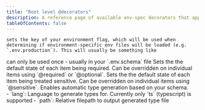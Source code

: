 ```yaml
---
title: "Root level @decorators"
description: A reference page of available env-spec decorators that apply to the schema itself, rather than individual items
tableOfContents: false
---
```



<Decorator name="@envFlag" args="string" guidesLink="/guides/schema/#envflag">
  <Fragment slot="description">
    
    sets the key of your environment flag, which will be used when determining if environment-specific env files will be loaded (e.g. `.env.production`). This will usually be something like 
  </Fragment>
  <Fragment slot="notes">
    can only be used once - usually in your `.env.schema` file
  </Fragment>
</Decorator>

<Decorator name="@defaultRequired" args="boolean">
  <Fragment slot="description">
    Sets the the default state of each item being required. Can be overridden on individual items using `@required` or `@optional`.
  </Fragment>
</Decorator>

<Decorator name="@defaultSensitive" args="boolean">
  <Fragment slot="description">
    Sets the the default state of each item being treated sensitive. Can be overridden on individual items using `@sensitive`.
  </Fragment>
</Decorator>

<Decorator name="@generateTypes" args="lang=string, path=string" isFnCall>
  <Fragment slot="description">
    Enables automatic type generation based on your schema.
    <br/>
    - `lang`: Language to generate types for. Currently only `ts` (typescript) is supported
    - `path`: Relative filepath to output generated type file
  </Fragment>
</Decorator>
